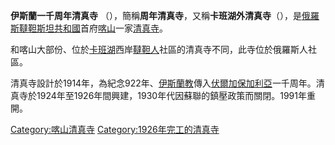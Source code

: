 {{Infobox religious building
|building_name= 伊斯蘭一千周年清真寺
|image=The Thousandth Anniversary of Islam Mosque.JPG
|caption=
|location= 俄罗斯[[喀山|喀山]]
|geo={{Coord|55|46|38|N|49|07|41|E|display=inline,title|type:landmark_region:UA}}
|religious_affiliation=[[伊斯兰教|伊斯兰教]]
|district= 
|functional_status=
|leadership=
|website=
|architecture_type= 清真寺
|architecture_style=
|facade_direction=
|year_completed= 1926年
|construction_cost=
|specifications=yes
|architect=
|capacity=
|length=
|width=
|width_nave=
|height_max=
|dome_quantity=
|dome_height_outer=
|dome_height_inner=
|dome_dia_outer=
|dome_dia_inner=
|minaret_quantity= 1
|minaret_height=
|spire_quantity=
|spire_height=
|materials=
}}

'''伊斯蘭一千周年清真寺''' （{{lang-ru|Мечеть 1000-летия принятия Ислама}}），簡稱'''周年清真寺'''，又稱'''卡班湖外清真寺'''（{{lang-ru|Закабанная мечеть}}），是[[俄羅斯|俄羅斯]][[韃靼斯坦共和國|韃靼斯坦共和國]]首府[[喀山|喀山]]一家[[清真寺|清真寺]]。

和喀山大部份、位於[[卡班湖|卡班湖]]西岸[[韃靼人|韃靼人]]社區的清真寺不同，此寺位於俄羅斯人社區。

清真寺設計於1914年，為紀念922年、[[伊斯蘭教|伊斯蘭教]]傳入[[伏爾加保加利亞|伏爾加保加利亞]]一千周年。清真寺於1924年至1926年間興建，1930年代因蘇聯的鎮壓政策而關閉。1991年重開。

[[Category:喀山清真寺|Category:喀山清真寺]]
[[Category:1926年完工的清真寺|Category:1926年完工的清真寺]]